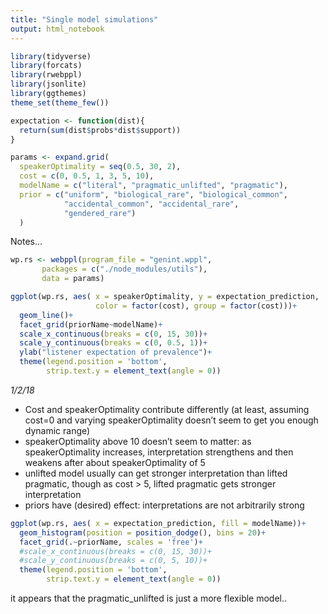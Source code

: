 ```yaml
---
title: "Single model simulations"
output: html_notebook
---
```



```r
library(tidyverse)
library(forcats)
library(rwebppl)
library(jsonlite)
library(ggthemes)
theme_set(theme_few())

```

```r
expectation <- function(dist){
  return(sum(dist$probs*dist$support))
}
```



```r
params <- expand.grid(
  speakerOptimality = seq(0.5, 30, 2),
  cost = c(0, 0.5, 1, 3, 5, 10),
  modelName = c("literal", "pragmatic_unlifted", "pragmatic"),
  prior = c("uniform", "biological_rare", "biological_common",
            "accidental_common", "accidental_rare",
            "gendered_rare")
  ) 
```

Notes...

```r
wp.rs <- webppl(program_file = "genint.wppl",
       packages = c("./node_modules/utils"),
       data = params)
```



```r
ggplot(wp.rs, aes( x = speakerOptimality, y = expectation_prediction,
                   color = factor(cost), group = factor(cost)))+
  geom_line()+
  facet_grid(priorName~modelName)+
  scale_x_continuous(breaks = c(0, 15, 30))+
  scale_y_continuous(breaks = c(0, 0.5, 1))+
  ylab("listener expectation of prevalence")+
  theme(legend.position = 'bottom',
        strip.text.y = element_text(angle = 0))
```

*1/2/18*

- Cost and speakerOptimality contribute differently (at least, assuming cost=0 and varying speakerOptimality doesn't seem to get you enough dynamic range)
- speakerOptimality above 10 doesn't seem to matter: as speakerOptimality increases, interpretation strengthens and then weakens after about speakerOptimality of 5
- unlifted model usually can get stronger interpretation than lifted pragmatic, though as cost > 5, lifted pragmatic gets stronger interpretation
- priors have (desired) effect: interpretations are not arbitrarily strong



```r
ggplot(wp.rs, aes( x = expectation_prediction, fill = modelName))+
  geom_histogram(position = position_dodge(), bins = 20)+
  facet_grid(.~priorName, scales = 'free')+
  #scale_x_continuous(breaks = c(0, 15, 30))+
  #scale_y_continuous(breaks = c(0, 5, 10))+
  theme(legend.position = 'bottom',
        strip.text.y = element_text(angle = 0))
```


it appears that the pragmatic_unlifted is just a more flexible model..